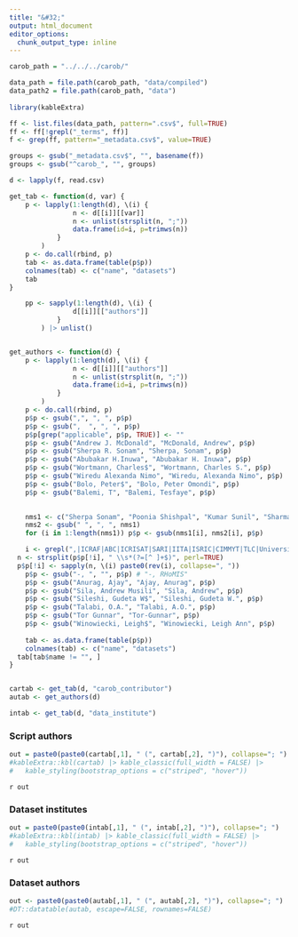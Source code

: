 ```yaml
---
title: "&#32;"
output: html_document
editor_options: 
  chunk_output_type: inline
---
```



```r
carob_path = "../../../carob/"

data_path = file.path(carob_path, "data/compiled")
data_path2 = file.path(carob_path, "data")
  
library(kableExtra)
```

```r
ff <- list.files(data_path, pattern=".csv$", full=TRUE)
ff <- ff[!grepl("_terms", ff)]
f <- grep(ff, pattern="_metadata.csv$", value=TRUE)

groups <- gsub("_metadata.csv$", "", basename(f))
groups <- gsub("^carob_", "", groups)

d <- lapply(f, read.csv)

get_tab <- function(d, var) {
	p <- lapply(1:length(d), \(i) {
				n <- d[[i]][[var]]
				n <- unlist(strsplit(n, ";"))
				data.frame(id=i, p=trimws(n))
			}
		)
	p <- do.call(rbind, p)
	tab <- as.data.frame(table(p$p))
	colnames(tab) <- c("name", "datasets")
	tab 
}

	pp <- sapply(1:length(d), \(i) {
				d[[i]][["authors"]]
			}
		) |> unlist()


get_authors <- function(d) {
	p <- lapply(1:length(d), \(i) {
				n <- d[[i]][["authors"]]
				n <- unlist(strsplit(n, ";"))
				data.frame(id=i, p=trimws(n))
			}
		)
	p <- do.call(rbind, p)
	p$p <- gsub(",", ", ", p$p)
	p$p <- gsub(",  ", ", ", p$p)
	p$p[grep("applicable", p$p, TRUE)] <- ""
	p$p <- gsub("Andrew J. McDonald", "McDonald, Andrew", p$p) 
	p$p <- gsub("Sherpa R. Sonam", "Sherpa, Sonam", p$p) 
	p$p <- gsub("Abubakar H.Inuwa", "Abubakar H. Inuwa", p$p) 
	p$p <- gsub("Wortmann, Charles$", "Wortmann, Charles S.", p$p) 
	p$p <- gsub("Wiredu Alexanda Nimo", "Wiredu, Alexanda Nimo", p$p) 
	p$p <- gsub("Bolo, Peter$", "Bolo, Peter Omondi", p$p) 
	p$p <- gsub("Balemi, T", "Balemi, Tesfaye", p$p)
	  

	nms1 <- c("Sherpa Sonam", "Poonia Shishpal", "Kumar Sunil", "Sharma Sachin", "Ajay Anurag", "Wu William", "Singh Balwinder", "McDonald Andrew", "Hood-Nowotny Rebbeca", "Majaliwa Jackson", "Tumuhairwe John-Baptist", "Quispe Katherine", "Okoth John",  "Kyei-Boahen Stephen")
	nms2 <- gsub(" ", ", ", nms1)
	for (i in 1:length(nms1)) p$p <- gsub(nms1[i], nms2[i], p$p)

	i <- grepl(",|ICRAF|ABC|ICRISAT|SARI|IITA|ISRIC|CIMMYT|TLC|University|IWIN|ARI|Program|ILRI|Davis", p$p)
  n <- strsplit(p$p[!i], " \\s*(?=[^ ]+$)", perl=TRUE)
  p$p[!i] <- sapply(n, \(i) paste0(rev(i), collapse=", "))
	p$p <- gsub("-, ", "", p$p) # "-, RHoMIS"
	p$p <- gsub("Anurag, Ajay", "Ajay, Anurag", p$p)
	p$p <- gsub("Sila, Andrew Musili", "Sila, Andrew", p$p) 
	p$p <- gsub("Sileshi, Gudeta W$", "Sileshi, Gudeta W.", p$p) 
	p$p <- gsub("Talabi, O.A.", "Talabi, A.O.", p$p) 
	p$p <- gsub("Tor Gunnar", "Tor-Gunnar", p$p) 
	p$p <- gsub("Winowiecki, Leigh$", "Winowiecki, Leigh Ann", p$p) 
	
	tab <- as.data.frame(table(p$p))
	colnames(tab) <- c("name", "datasets")
  tab[tab$name != "", ]
}


cartab <- get_tab(d, "carob_contributor")
autab <- get_authors(d)

intab <- get_tab(d, "data_institute")

```

### Script authors

```r
out = paste0(paste0(cartab[,1], " (", cartab[,2], ")"), collapse="; ")
#kableExtra::kbl(cartab) |> kable_classic(full_width = FALSE) |>
#   kable_styling(bootstrap_options = c("striped", "hover"))
```
`r out`

### Dataset institutes

```r
out = paste0(paste0(intab[,1], " (", intab[,2], ")"), collapse="; ")
#kableExtra::kbl(intab) |> kable_classic(full_width = FALSE) |>
#   kable_styling(bootstrap_options = c("striped", "hover"))
```
`r out`

### Dataset authors

```r
out <- paste0(paste0(autab[,1], " (", autab[,2], ")"), collapse="; ")
#DT::datatable(autab, escape=FALSE, rownames=FALSE)
```
`r out`


<br>
